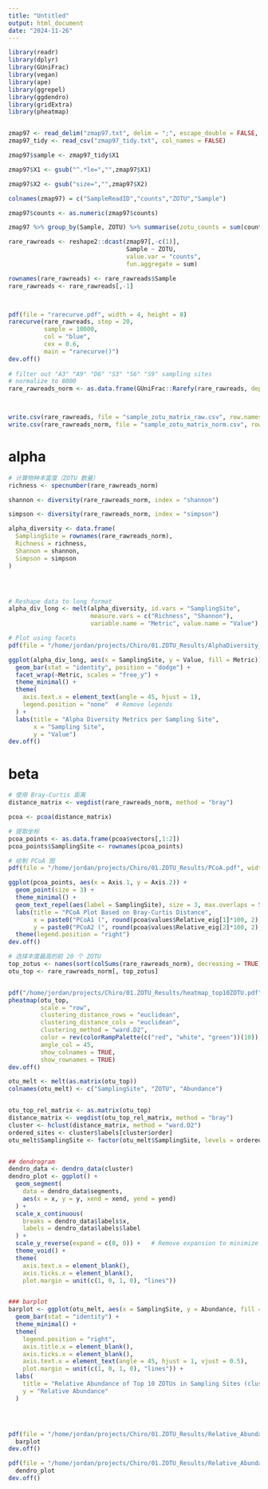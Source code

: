 ```yaml
---
title: "Untitled"
output: html_document
date: "2024-11-26"
---
```


```r
library(readr)
library(dplyr)
library(GUniFrac)
library(vegan)
library(ape)
library(ggrepel)
library(ggdendro)
library(gridExtra)
library(pheatmap)


zmap97 <- read_delim("zmap97.txt", delim = ";", escape_double = FALSE, col_names = FALSE, trim_ws = TRUE)
zmap97_tidy <- read_csv("zmap97_tidy.txt", col_names = FALSE)
```


```r
zmap97$sample <- zmap97_tidy$X1

zmap97$X1 <- gsub("^.*le=","",zmap97$X1)

zmap97$X2 <- gsub("size=","",zmap97$X2)

colnames(zmap97) = c("SampleReadID","counts","ZOTU","Sample")

zmap97$counts <- as.numeric(zmap97$counts)

zmap97 %>% group_by(Sample, ZOTU) %>% summarise(zotu_counts = sum(counts))

```


```r
rare_rawreads <- reshape2::dcast(zmap97[,-c(1)], 
                                 Sample ~ ZOTU, 
                                 value.var = "counts", 
                                 fun.aggregate = sum)

rownames(rare_rawreads) <- rare_rawreads$Sample
rare_rawreads <- rare_rawreads[,-1]



pdf(file = "rarecurve.pdf", width = 4, height = 8)
rarecurve(rare_rawreads, step = 20,
          sample = 10000,
          col = "blue",
          cex = 0.6,
          main = "rarecurve()")
dev.off()
 
# filter out "A3" "A9" "D6" "S3" "S6" "S9" sampling sites
# normalize to 8000
rare_rawreads_norm <- as.data.frame(GUniFrac::Rarefy(rare_rawreads, depth = 8000)$otu.tab.rff)



write.csv(rare_rawreads, file = "sample_zotu_matrix_raw.csv", row.names = TRUE, col.names = TRUE, quote = FALSE)
write.csv(rare_rawreads_norm, file = "sample_zotu_matrix_norm.csv", row.names = TRUE, col.names = TRUE, quote = FALSE)
```




# alpha

```r
# 计算物种丰富度（ZOTU 数量）
richness <- specnumber(rare_rawreads_norm)

shannon <- diversity(rare_rawreads_norm, index = "shannon")

simpson <- diversity(rare_rawreads_norm, index = "simpson")

alpha_diversity <- data.frame(
  SamplingSite = rownames(rare_rawreads_norm),
  Richness = richness,
  Shannon = shannon,
  Simpson = simpson
)




# Reshape data to long format
alpha_div_long <- melt(alpha_diversity, id.vars = "SamplingSite", 
                       measure.vars = c("Richness", "Shannon"), 
                       variable.name = "Metric", value.name = "Value")

# Plot using facets
pdf(file = "/home/jordan/projects/Chiro/01.ZOTU_Results/AlphaDiversity_barplot.pdf", width = 10, height = 6)

ggplot(alpha_div_long, aes(x = SamplingSite, y = Value, fill = Metric)) +
  geom_bar(stat = "identity", position = "dodge") +
  facet_wrap(~Metric, scales = "free_y") +
  theme_minimal() +
  theme(
    axis.text.x = element_text(angle = 45, hjust = 1),
    legend.position = "none"  # Remove legends
  ) +
  labs(title = "Alpha Diversity Metrics per Sampling Site",
       x = "Sampling Site",
       y = "Value")
dev.off()
```

# beta
```r
# 使用 Bray-Curtis 距离
distance_matrix <- vegdist(rare_rawreads_norm, method = "bray")

pcoa <- pcoa(distance_matrix)

# 提取坐标
pcoa_points <- as.data.frame(pcoa$vectors[,1:2])
pcoa_points$SamplingSite <- rownames(pcoa_points)

# 绘制 PCoA 图
pdf(file = "/home/jordan/projects/Chiro/01.ZOTU_Results/PCoA.pdf", width = 6, height = 6)

ggplot(pcoa_points, aes(x = Axis.1, y = Axis.2)) +
  geom_point(size = 3) +
  theme_minimal() +
  geom_text_repel(aes(label = SamplingSite), size = 3, max.overlaps = 5) +
  labs(title = "PCoA Plot Based on Bray-Curtis Distance",
       x = paste0("PCoA1 (", round(pcoa$values$Relative_eig[1]*100, 2), "%)"),
       y = paste0("PCoA2 (", round(pcoa$values$Relative_eig[2]*100, 2), "%)")) +
  theme(legend.position = "right")
dev.off()
```

```r
# 选择丰度最高的前 20 个 ZOTU
top_zotus <- names(sort(colSums(rare_rawreads_norm), decreasing = TRUE))[1:10]
otu_top <- rare_rawreads_norm[, top_zotus]


pdf("/home/jordan/projects/Chiro/01.ZOTU_Results/heatmap_top10ZOTU.pdf", width = 10, height = 6)
pheatmap(otu_top,
         scale = "row",
         clustering_distance_rows = "euclidean",
         clustering_distance_cols = "euclidean",
         clustering_method = "ward.D2",
         color = rev(colorRampPalette(c("red", "white", "green"))(10)),
         angle_col = 45,
         show_colnames = TRUE,
         show_rownames = TRUE)
dev.off()
```



```r
otu_melt <- melt(as.matrix(otu_top))
colnames(otu_melt) <- c("SamplingSite", "ZOTU", "Abundance")


otu_top_rel_matrix <- as.matrix(otu_top)
distance_matrix <- vegdist(otu_top_rel_matrix, method = "bray")
cluster <- hclust(distance_matrix, method = "ward.D2")  
ordered_sites <- cluster$labels[cluster$order]
otu_melt$SamplingSite <- factor(otu_melt$SamplingSite, levels = ordered_sites)


## dendrogram
dendro_data <- dendro_data(cluster)
dendro_plot <- ggplot() +
  geom_segment(
    data = dendro_data$segments,
    aes(x = x, y = y, xend = xend, yend = yend)
  ) +
  scale_x_continuous(
    breaks = dendro_data$labels$x,
    labels = dendro_data$labels$label
  ) +
  scale_y_reverse(expand = c(0, 0)) +   # Remove expansion to minimize spacing
  theme_void() +
  theme(
    axis.text.x = element_blank(),
    axis.ticks.x = element_blank(),
    plot.margin = unit(c(1, 0, 1, 0), "lines"))


### barplot
barplot <- ggplot(otu_melt, aes(x = SamplingSite, y = Abundance, fill = ZOTU)) +
  geom_bar(stat = "identity") +
  theme_minimal() +
  theme(
    legend.position = "right",
    axis.title.x = element_blank(),
    axis.ticks.x = element_blank(),
    axis.text.x = element_text(angle = 45, hjust = 1, vjust = 0.5),
    plot.margin = unit(c(1, 0, 1, 0), "lines")) +
  labs(
    title = "Relative Abundance of Top 10 ZOTUs in Sampling Sites (cluster sampling sites)",
    y = "Relative Abundance"
  )




pdf(file = "/home/jordan/projects/Chiro/01.ZOTU_Results/Relative_Abundance_barplot.pdf", width = 10, height = 6)
  barplot
dev.off()

pdf(file = "/home/jordan/projects/Chiro/01.ZOTU_Results/Relative_Abundance_dendro.pdf", width = 10, height = 6)
  dendro_plot
dev.off()


```

